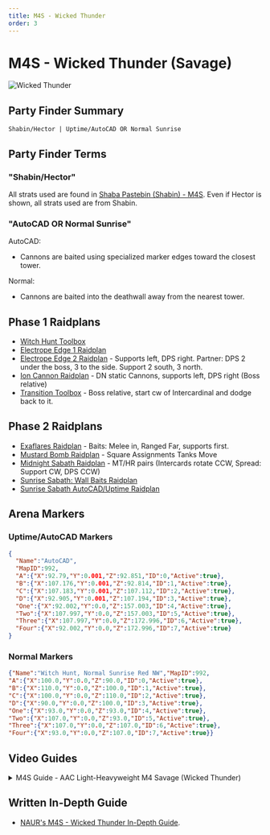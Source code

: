 ```yaml
---
title: M4S - Wicked Thunder
order: 3
---
```


# M4S - Wicked Thunder (Savage)

![Wicked Thunder](/images/thumbnails/savage/aac_lhw/m4s.png)

## Party Finder Summary

```
Shabin/Hector | Uptime/AutoCAD OR Normal Sunrise
```

## Party Finder Terms

### "Shabin/Hector"

All strats used are found in [Shaba Pastebin (Shabin) - M4S](<https://pastebin.com/teF90QGm>).
Even if Hector is shown, all strats used are from Shabin.

### "AutoCAD OR Normal Sunrise"

AutoCAD: 
* Cannons are baited using specialized marker edges toward the closest tower. 

Normal: 
* Cannons are baited into the deathwall away from the nearest tower.

## Phase 1 Raidplans

- [Witch Hunt Toolbox](<https://ff14.toolboxgaming.space/?id=718695171442271&preview=1>)
- [Electrope Edge 1 Raidplan](<https://raidplan.io/plan/GDntMfyfYoLU7WCq>)
- [Electrope Edge 2 Raidplan](<https://raidplan.io/plan/YBZukOXIUCmDFM2V>) -
Supports left, DPS right. Partner: DPS 2 under the boss, 3 to the side. Support 2 south, 3 north.
- [Ion Cannon Raidplan](<https://raidplan.io/plan/lcutLlTGtmi0MKXY>) -
DN static Cannons, supports left, DPS right (Boss relative) 
- [Transition Toolbox](<https://ff14.toolboxgaming.space/?id=468692025642271&preview=1>) -
Boss relative, start cw of Intercardinal and dodge back to it.

## Phase 2 Raidplans

- [Exaflares Raidplan](<https://raidplan.io/plan/e7W63yWjXimPUekl>) - Baits: Melee in, Ranged Far, supports first.
- [Mustard Bomb Raidplan](<https://raidplan.io/plan/0Z8Ram6BFLHciLns>) - Square Assignments Tanks Move 
- [Midnight Sabath Raidplan](<https://raidplan.io/plan/L3YWPkM_1NMrNVBM>) - MT/HR pairs (Intercards rotate CCW, Spread: Support CW, DPS CCW) 
- [Sunrise Sabath: Wall Baits Raidplan](<https://raidplan.io/plan/DGafL6v7CUTkx_5c>)
- [Sunrise Sabath AutoCAD/Uptime Raidplan](<https://raidplan.io/plan/OnQXobwatopL1G8u>)

## Arena Markers

### Uptime/AutoCAD Markers

```json
{
  "Name":"AutoCAD",
  "MapID":992,
  "A":{"X":92.79,"Y":0.001,"Z":92.851,"ID":0,"Active":true},
  "B":{"X":107.176,"Y":0.001,"Z":92.814,"ID":1,"Active":true},
  "C":{"X":107.183,"Y":0.001,"Z":107.112,"ID":2,"Active":true},
  "D":{"X":92.905,"Y":0.001,"Z":107.194,"ID":3,"Active":true},
  "One":{"X":92.002,"Y":0.0,"Z":157.003,"ID":4,"Active":true},
  "Two":{"X":107.997,"Y":0.0,"Z":157.003,"ID":5,"Active":true},
  "Three":{"X":107.997,"Y":0.0,"Z":172.996,"ID":6,"Active":true},
  "Four":{"X":92.002,"Y":0.0,"Z":172.996,"ID":7,"Active":true}
}
```

### Normal Markers

```json
{"Name":"Witch Hunt, Normal Sunrise Red NW","MapID":992,
"A":{"X":100.0,"Y":0.0,"Z":90.0,"ID":0,"Active":true},
"B":{"X":110.0,"Y":0.0,"Z":100.0,"ID":1,"Active":true},
"C":{"X":100.0,"Y":0.0,"Z":110.0,"ID":2,"Active":true},
"D":{"X":90.0,"Y":0.0,"Z":100.0,"ID":3,"Active":true},
"One":{"X":93.0,"Y":0.0,"Z":93.0,"ID":4,"Active":true},
"Two":{"X":107.0,"Y":0.0,"Z":93.0,"ID":5,"Active":true},
"Three":{"X":107.0,"Y":0.0,"Z":107.0,"ID":6,"Active":true},
"Four":{"X":93.0,"Y":0.0,"Z":107.0,"ID":7,"Active":true}}
```

## Video Guides

<details>
<summary>M4S Guide - AAC Light-Heavyweight M4 Savage (Wicked Thunder)</summary>

<YouTube videoId="xEX0kAIfTKo"/>  
</details>

## Written In-Depth Guide

- [NAUR's M4S - Wicked Thunder In-Depth Guide](/savage/m4s/guide).